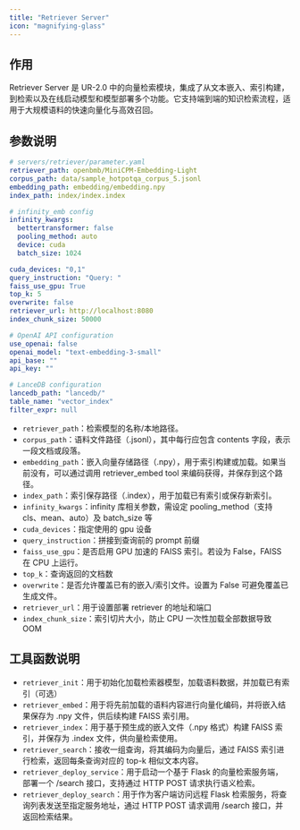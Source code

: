 ```yaml
---
title: "Retriever Server"
icon: "magnifying-glass"
---
```


## 作用

Retriever Server 是 UR-2.0 中的向量检索模块，集成了从文本嵌入、索引构建，到检索以及在线启动模型和模型部署多个功能。它支持端到端的知识检索流程，适用于大规模语料的快速向量化与高效召回。

## 参数说明

```yaml
# servers/retriever/parameter.yaml
retriever_path: openbmb/MiniCPM-Embedding-Light
corpus_path: data/sample_hotpotqa_corpus_5.jsonl
embedding_path: embedding/embedding.npy
index_path: index/index.index

# infinity_emb config
infinity_kwargs:
  bettertransformer: false
  pooling_method: auto
  device: cuda
  batch_size: 1024

cuda_devices: "0,1"
query_instruction: "Query: "
faiss_use_gpu: True
top_k: 5
overwrite: false
retriever_url: http://localhost:8080
index_chunk_size: 50000

# OpenAI API configuration
use_openai: false
openai_model: "text-embedding-3-small"
api_base: ""
api_key: ""

# LanceDB configuration
lancedb_path: "lancedb/"
table_name: "vector_index"
filter_expr: null
```

- `retriever_path`：检索模型的名称/本地路径。
- `corpus_path`：语料文件路径（.jsonl），其中每行应包含 contents 字段，表示一段文档或段落。
- `embedding_path`：嵌入向量存储路径（.npy），用于索引构建或加载。如果当前没有，可以通过调用 retriever_embed tool 来编码获得，并保存到这个路径。
- `index_path`：索引保存路径（.index），用于加载已有索引或保存新索引。
- `infinity_kwargs`：infinity 库相关参数，需设定 pooling_method（支持 cls、mean、auto）及 batch_size 等
- `cuda_devices`：指定使用的 gpu 设备
- `query_instruction`：拼接到查询前的 prompt 前缀
- `faiss_use_gpu`：是否启用 GPU 加速的 FAISS 索引。若设为 False，FAISS 在 CPU 上运行。
- `top_k`：查询返回的文档数
- `overwrite`：是否允许覆盖已有的嵌入/索引文件。设置为 False 可避免覆盖已生成文件。
- `retriever_url`：用于设置部署 retriever 的地址和端口
- `index_chunk_size`：索引切片大小，防止 CPU 一次性加载全部数据导致 OOM

## 工具函数说明

- `retriever_init`：用于初始化加载检索器模型，加载语料数据，并加载已有索引（可选）
- `retriever_embed`：用于将先前加载的语料内容进行向量化编码，并将嵌入结果保存为 .npy 文件，供后续构建 FAISS 索引用。
- `retriever_index`：用于基于预生成的嵌入文件（.npy 格式）构建 FAISS 索引，并保存为 .index 文件，供向量检索使用。
- `retriever_search`：接收一组查询，将其编码为向量后，通过 FAISS 索引进行检索，返回每条查询对应的 top-k 相似文本内容。
- `retriever_deploy_service`：用于启动一个基于 Flask 的向量检索服务端，部署一个 /search 接口，支持通过 HTTP POST 请求执行语义检索。
- `retriever_deploy_search`：用于作为客户端访问远程 Flask 检索服务，将查询列表发送至指定服务地址，通过 HTTP POST 请求调用 /search 接口，并返回检索结果。
